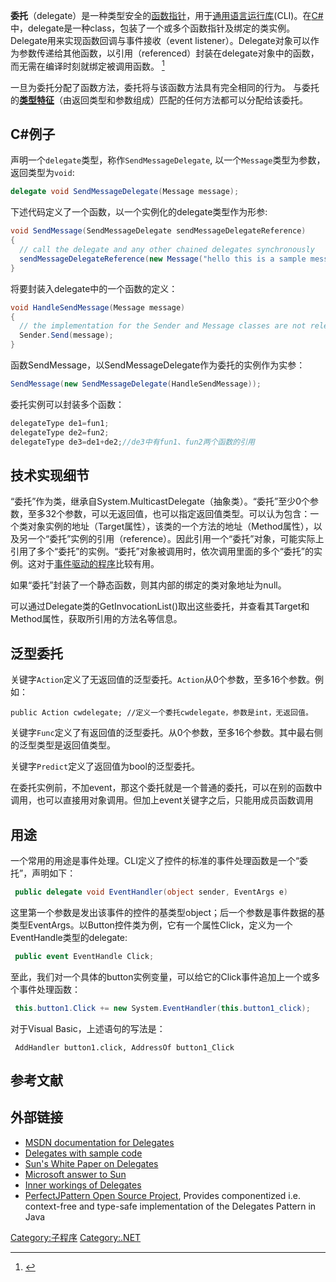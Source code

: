{{noteTA
|G1=IT
}}
'''委托'''（delegate）是一种类型安全的[[函数指针|函数指针]]，用于[[通用语言运行库|通用语言运行库]](CLI)。在[[C_Sharp|C#]]中，delegate是一种class，包装了一个或多个函数指针及绑定的类实例。Delegate用来实现函数回调与事件接收（event listener）。Delegate对象可以作为参数传递给其他函数，以引用（referenced）封装在delegate对象中的函数，而无需在编译时刻就绑定被调用函数。 <ref>{{cite web
| url=http://www.sturmnet.org/blog/2005/09/01/delegate-interface-speed
| title=Delegate calls vastly sped up in .NET 2
| last=Sturm
| first=Oliver
| date=2005-09-01
| accessdate=2007-09-09
| archive-date=2011-07-27
| archive-url=https://web.archive.org/web/20110727200054/http://www.sturmnet.org/blog/2005/09/01/delegate-interface-speed
| dead-url=no
}}</ref>

一旦为委托分配了函数方法，委托将与该函数方法具有完全相同的行为。 与委托的'''[[类型特征|类型特征]]'''（由返回类型和参数组成）匹配的任何方法都可以分配给该委托。

== C#例子 ==
声明一个<code>delegate</code>类型，称作<code>SendMessageDelegate</code>, 以一个<code>Message</code>类型为参数，返回类型为<code>void</code>: 

<syntaxhighlight lang=csharp>
delegate void SendMessageDelegate(Message message);
</syntaxhighlight>

下述代码定义了一个函数，以一个实例化的delegate类型作为形参: 

<syntaxhighlight lang=csharp>
void SendMessage(SendMessageDelegate sendMessageDelegateReference)
{
  // call the delegate and any other chained delegates synchronously
  sendMessageDelegateReference(new Message("hello this is a sample message"));
}
</syntaxhighlight>

将要封装入delegate中的一个函数的定义：
<syntaxhighlight lang=csharp>
void HandleSendMessage(Message message)
{
  // the implementation for the Sender and Message classes are not relevant to this example
  Sender.Send(message);
}
</syntaxhighlight>

函数SendMessage，以SendMessageDelegate作为委托的实例作为实参： 
<syntaxhighlight lang=csharp>
SendMessage(new SendMessageDelegate(HandleSendMessage));
</syntaxhighlight>

委托实例可以封装多个函数：
<syntaxhighlight lang=csharp>
delegateType de1=fun1;
delegateType de2=fun2;
delegateType de3=de1+de2;//de3中有fun1、fun2两个函数的引用
</syntaxhighlight>

== 技术实现细节 ==
“委托”作为类，继承自System.MulticastDelegate（抽象类）。“委托”至少0个参数，至多32个参数，可以无返回值，也可以指定返回值类型。可以认为包含：一个类对象实例的地址（Target属性），该类的一个方法的地址（Method属性），以及另一个“委托”实例的引用（reference）。因此引用一个“委托”对象，可能实际上引用了多个“委托”的实例。“委托”对象被调用时，依次调用里面的多个“委托”的实例。这对于[[事件驱动的程序|事件驱动的程序]]比较有用。  

如果“委托”封装了一个静态函数，则其内部的绑定的类对象地址为null。

可以通过Delegate类的GetInvocationList()取出这些委托，并查看其Target和Method属性，获取所引用的方法名等信息。
==泛型委托==
关键字<code>Action</code>定义了无返回值的泛型委托。<code>Action</code>从0个参数，至多16个参数。例如：
 public Action<int> cwdelegate; //定义一个委托cwdelegate，参数是int，无返回值。
 
关键字<code>Func</code>定义了有返回值的泛型委托。从0个参数，至多16个参数。其中最右侧的泛型类型是返回值类型。

关键字<code>Predict</code>定义了返回值为bool的泛型委托。

在委托实例前，不加event，那这个委托就是一个普通的委托，可以在别的函数中调用，也可以直接用对象调用。但加上event关键字之后，只能用成员函数调用

==用途==
一个常用的用途是事件处理。CLI定义了控件的标准的事件处理函数是一个“委托”，声明如下：
<syntaxhighlight lang=csharp>
 public delegate void EventHandler(object sender, EventArgs e)
</syntaxhighlight>
这里第一个参数是发出该事件的控件的基类型object；后一个参数是事件数据的基类型EventArgs。以Button控件类为例，它有一个属性Click，定义为一个EventHandle类型的delegate:
<syntaxhighlight lang=csharp>
 public event EventHandle Click;
</syntaxhighlight>
至此，我们对一个具体的button实例变量，可以给它的Click事件追加上一个或多个事件处理函数：
<syntaxhighlight lang=csharp>
 this.button1.Click += new System.EventHandler(this.button1_click);
</syntaxhighlight>
对于Visual Basic，上述语句的写法是：
<syntaxhighlight lang="vb.net">
 AddHandler button1.click, AddressOf button1_Click
</syntaxhighlight>
==参考文献==
{{reflist}}

== 外部链接 ==
*[http://msdn2.microsoft.com/en-us/library/system.delegate.aspx MSDN documentation for Delegates]{{Wayback|url=http://msdn2.microsoft.com/en-us/library/system.delegate.aspx |date=20081201223025 }}
*[http://net-informations.com/faq/net/delegates.htm Delegates with sample code]{{Wayback|url=http://net-informations.com/faq/net/delegates.htm |date=20140116134150 }}
*[https://web.archive.org/web/20120627043929/http://java.sun.com/docs/white/delegates.html Sun's White Paper on Delegates]
*[http://msdn.microsoft.com/en-us/vjsharp/bb188664.aspx Microsoft answer to Sun]{{Wayback|url=http://msdn.microsoft.com/en-us/vjsharp/bb188664.aspx |date=20090923235014 }}
*[http://blog.monstuff.com/archives/000037.html Inner workings of Delegates]{{Wayback|url=http://blog.monstuff.com/archives/000037.html |date=20070918125945 }}
*[http://perfectjpattern.sourceforge.net/dp-delegates.html PerfectJPattern Open Source Project]{{Wayback|url=http://perfectjpattern.sourceforge.net/dp-delegates.html |date=20120209140635 }}, Provides componentized i.e. context-free and type-safe implementation of the Delegates Pattern in Java
 
[[Category:子程序|Category:子程序]]
[[Category:.NET|Category:.NET]]
